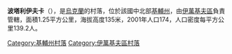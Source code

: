 {{coord|51|4|11|N|29|48|54|E|scale:30000|display=title}}

'''波塔利伊夫卡'''（{{lang-uk|Поталіївка}}），是[[烏克蘭|烏克蘭]]的村落，位於該國中北部[[基輔州|基輔州]]，由[[伊萬基夫區|伊萬基夫區]]負責管轄，面積1.25平方公里，海拔高度135米，2001年人口174，人口密度每平方公里139.2人。

{{DEFAULTSORT:Поталіївка}}
[[Category:基輔州村落|Category:基輔州村落]]
[[Category:伊萬基夫區村落|Category:伊萬基夫區村落]]


{{Kiev-geo-stub}}